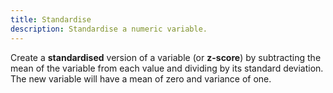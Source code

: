 ```yaml
---
title: Standardise
description: Standardise a numeric variable.
---
```


Create a **standardised** version of a variable (or **z-score**) by subtracting the mean of the variable from each value and dividing by its standard deviation. The new variable will have a mean of zero and variance of one.
